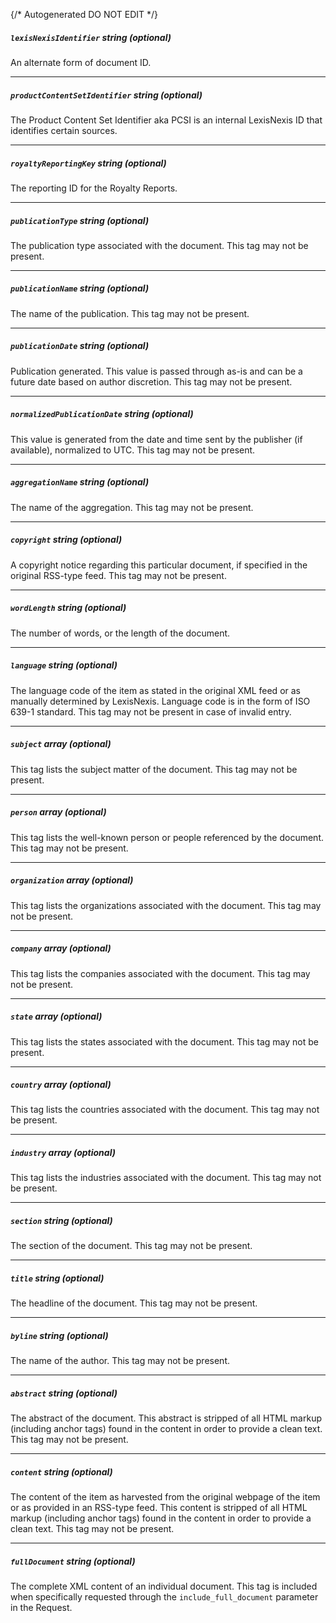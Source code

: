 {/* Autogenerated DO NOT EDIT  */}
##### `lexisNexisIdentifier` _string (optional)_
An alternate form of document ID.

---
##### `productContentSetIdentifier` _string (optional)_
The Product Content Set Identifier aka PCSI is an internal LexisNexis ID that identifies certain sources.

---
##### `royaltyReportingKey` _string (optional)_
The reporting ID for the Royalty Reports.

---
##### `publicationType` _string (optional)_
The publication type associated with the document. This tag may not be present.

---
##### `publicationName` _string (optional)_
The name of the publication. This tag may not be present.

---
##### `publicationDate` _string (optional)_
Publication generated. This value is passed through as\-is and can be a future date based on author discretion. This tag may not be present.

---
##### `normalizedPublicationDate` _string (optional)_
This value is generated from the date and time sent by the publisher (if available), normalized to UTC. This tag may not be present.

---
##### `aggregationName` _string (optional)_
The name of the aggregation. This tag may not be present.

---
##### `copyright` _string (optional)_
A copyright notice regarding this particular document, if specified in the original RSS\-type feed. This tag may not be present.

---
##### `wordLength` _string (optional)_
The number of words, or the length of the document.

---
##### `language` _string (optional)_
The language code of the item as stated in the original XML feed or as manually determined by LexisNexis. Language code is in the form of ISO 639\-1 standard. This tag may not be present in case of invalid entry.

---
##### `subject` _array (optional)_
This tag lists the subject matter of the document. This tag may not be present.

---
##### `person` _array (optional)_
This tag lists the well\-known person or people referenced by the document. This tag may not be present.

---
##### `organization` _array (optional)_
This tag lists the organizations associated with the document. This tag may not be present.

---
##### `company` _array (optional)_
This tag lists the companies associated with the document. This tag may not be present.

---
##### `state` _array (optional)_
This tag lists the states associated with the document. This tag may not be present.

---
##### `country` _array (optional)_
This tag lists the countries associated with the document. This tag may not be present.

---
##### `industry` _array (optional)_
This tag lists the industries associated with the document. This tag may not be present.

---
##### `section` _string (optional)_
The section of the document. This tag may not be present.

---
##### `title` _string (optional)_
The headline of the document. This tag may not be present.

---
##### `byline` _string (optional)_
The name of the author. This tag may not be present.

---
##### `abstract` _string (optional)_
The abstract of the document. This abstract is stripped of all HTML markup (including anchor tags) found in the content in order to provide a clean text. This tag may not be present.

---
##### `content` _string (optional)_
The content of the item as harvested from the original webpage of the item or as provided in an RSS\-type feed. This content is stripped of all HTML markup (including anchor tags) found in the content in order to provide a clean text. This tag may not be present.

---
##### `fullDocument` _string (optional)_
The complete XML content of an individual document. This tag is included when specifically requested through the `include_full_document` parameter in the Request.


